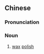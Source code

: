 {{also|上光蜡}}
==Chinese==
{{zh-forms|s=上光蜡|type=21}}

===Pronunciation===
{{zh-pron
|m=shàngguānglà
|c=soeng5 gwong1 laap6
|cat=n
}}

===Noun===
{{zh-noun}}

# [[wax]] [[polish]]